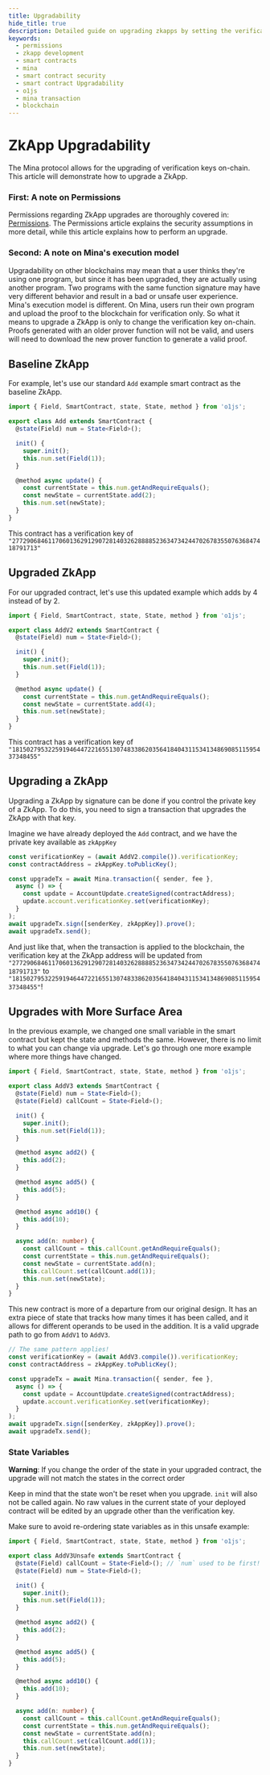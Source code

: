 ```yaml
---
title: Upgradability
hide_title: true
description: Detailed guide on upgrading zkapps by setting the verification key
keywords:
  - permissions
  - zkapp development
  - smart contracts
  - mina
  - smart contract security
  - smart contract Upgradability
  - o1js
  - mina transaction
  - blockchain
---
```



<MigrateBanner />

# ZkApp Upgradability

The Mina protocol allows for the upgrading of verification keys on-chain.  This article will demonstrate how to upgrade a ZkApp.

### First: A note on Permissions

Permissions regarding ZkApp upgrades are thoroughly covered in: [Permissions](/zkapps/writing-a-zkapp/feature-overview/permissions#upgradeability-of-smart-contracts).  The Permissions article explains the security assumptions in more detail, while this article explains how to perform an upgrade.

### Second: A note on Mina's execution model

Upgradability on other blockchains may mean that a user thinks they're using one program, but since it has been upgraded, they are actually using another program.  Two programs with the same function signature may have very different behavior and result in a bad or unsafe user experience.  Mina's execution model is different.  On Mina, users run their own program and upload the proof to the blockchain for verification only.  So what it means to upgrade a ZkApp is only to change the verification key on-chain.  Proofs generated with an older prover function will not be valid, and users will need to download the new prover function to generate a valid proof.

## Baseline ZkApp

For example, let's use our standard `Add` example smart contract as the baseline ZkApp.

```ts
import { Field, SmartContract, state, State, method } from 'o1js';

export class Add extends SmartContract {
  @state(Field) num = State<Field>();

  init() {
    super.init();
    this.num.set(Field(1));
  }

  @method async update() {
    const currentState = this.num.getAndRequireEquals();
    const newState = currentState.add(2);
    this.num.set(newState);
  }
}
```

This contract has a verification key of `"27729068461170601362912907281403262888852363473424470267835507636847418791713"`

## Upgraded ZkApp

For our upgraded contract, let's use this updated example which adds by 4 instead of by 2.

```ts
import { Field, SmartContract, state, State, method } from 'o1js';

export class AddV2 extends SmartContract {
  @state(Field) num = State<Field>();

  init() {
    super.init();
    this.num.set(Field(1));
  }

  @method async update() {
    const currentState = this.num.getAndRequireEquals();
    const newState = currentState.add(4);
    this.num.set(newState);
  }
}
```

This contract has a verification key of `"18150279532259194644722165513074833862035641840431153413486908511595437348455"`

## Upgrading a ZkApp

Upgrading a ZkApp by signature can be done if you control the private key of a ZkApp.  To do this, you need to sign a transaction that upgrades the ZkApp with that key.

Imagine we have already deployed the `Add` contract, and we have the private key available as `zkAppKey`

```ts
const verificationKey = (await AddV2.compile()).verificationKey;
const contractAddress = zkAppKey.toPublicKey();

const upgradeTx = await Mina.transaction({ sender, fee },
  async () => {
    const update = AccountUpdate.createSigned(contractAddress);
    update.account.verificationKey.set(verificationKey);
  }
);
await upgradeTx.sign([senderKey, zkAppKey]).prove();
await upgradeTx.send();
```

And just like that, when the transaction is applied to the blockchain, the verification key at the ZkApp address will be updated from `"27729068461170601362912907281403262888852363473424470267835507636847418791713"` to `"18150279532259194644722165513074833862035641840431153413486908511595437348455"`!

## Upgrades with More Surface Area

In the previous example, we changed one small variable in the smart contract but kept the state and methods the same.  However, there is no limit to what you can change via upgrade.  Let's go through one more example where more things have changed.

```ts
import { Field, SmartContract, state, State, method } from 'o1js';

export class AddV3 extends SmartContract {
  @state(Field) num = State<Field>();
  @state(Field) callCount = State<Field>();

  init() {
    super.init();
    this.num.set(Field(1));
  }

  @method async add2() {
    this.add(2);
  }

  @method async add5() {
    this.add(5);
  }

  @method async add10() {
    this.add(10);
  }

  async add(n: number) {
    const callCount = this.callCount.getAndRequireEquals();
    const currentState = this.num.getAndRequireEquals();
    const newState = currentState.add(n);
    this.callCount.set(callCount.add(1));
    this.num.set(newState);
  }
}
```

This new contract is more of a departure from our original design.  It has an extra piece of state that tracks how many times it has been called, and it allows for different operands to be used in the addition.  It is a valid upgrade path to go from `AddV1` to `AddV3`.

```ts
// The same pattern applies!
const verificationKey = (await AddV3.compile()).verificationKey;
const contractAddress = zkAppKey.toPublicKey();

const upgradeTx = await Mina.transaction({ sender, fee },
  async () => {
    const update = AccountUpdate.createSigned(contractAddress);
    update.account.verificationKey.set(verificationKey);
  }
);
await upgradeTx.sign([senderKey, zkAppKey]).prove();
await upgradeTx.send();
```

### State Variables

**Warning**: If you change the order of the state in your upgraded contract, the upgrade will not match the states in the correct order

Keep in mind that the state won't be reset when you upgrade.  `init` will also not be called again.  No raw values in the current state of your deployed contract will be edited by an upgrade other than the verification key.

Make sure to avoid re-ordering state variables as in this unsafe example:

```ts
import { Field, SmartContract, state, State, method } from 'o1js';

export class AddV3Unsafe extends SmartContract {
  @state(Field) callCount = State<Field>(); // `num` used to be first!
  @state(Field) num = State<Field>();

  init() {
    super.init();
    this.num.set(Field(1));
  }

  @method async add2() {
    this.add(2);
  }

  @method async add5() {
    this.add(5);
  }

  @method async add10() {
    this.add(10);
  }

  async add(n: number) {
    const callCount = this.callCount.getAndRequireEquals();
    const currentState = this.num.getAndRequireEquals();
    const newState = currentState.add(n);
    this.callCount.set(callCount.add(1));
    this.num.set(newState);
  }
}
```
